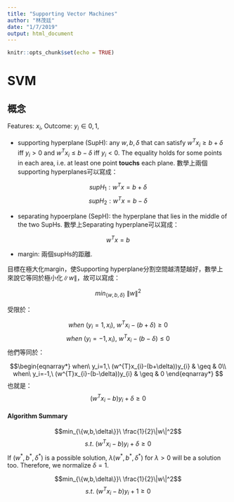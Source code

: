 ```yaml
---
title: "Supporting Vector Machines"
author: "林茂廷"
date: "1/7/2019"
output: html_document
---
```


```r
knitr::opts_chunk$set(echo = TRUE)
```

# SVM 

## 概念

Features: $x_i$, Outcome: $y_i\in {0,1}$, 

  * supporting hyperplane (SupH): any $w,b,\delta$ that can satisfy $w^Tx_i\geq b+\delta$ iff $y_i>0$ and $w^Tx_i\leq b-\delta$ iff $y_i<0$. The equality holds for some points in each area, i.e. at least one point **touchs** each plane. 數學上兩個supporting hyperplanes可以寫成：
  
  $$supH_1: w^Tx=b+\delta$$
  $$supH_2: w^Tx=b-\delta$$
  
  * separating hypoerplane (SepH): the hyperplane that lies in the middle of the two SupHs. 數學上Separating hyperplane可以寫成：
  
  $$w^Tx=b$$
  
  * margin: 兩個supHs的距離. 
  
目標在極大化margin，使Supporting hyperplane分割空間越清楚越好，數學上來說它等同於極小化$\|w\|$，故可以寫成：

$$min_{\{w,b,\delta\}}\ \|w\|^2$$

受限於：

$$when\ (y_i=1,x_i),\ w^Tx_i-(b+\delta)\geq 0$$
$$when\ (y_i=-1,x_i),\ w^Tx_i-(b-\delta)\leq 0$$
他們等同於：

$$\begin{eqnarray*}
when\ y_i=1,\ (w^{T}x_{i}-(b+\delta))y_{i} & \geq & 0\\
when\ y_i=-1,\ (w^{T}x_{i}-(b-\delta))y_{i} & \geq & 0
\end{eqnarray*}
$$
也就是：
$$(w^Tx_i-b)y_i+\delta \geq 0$$

#### Algorithm Summary

$$min_{\{w,b,\delta\}}\ \frac{1}{2}\|w\|^2$$
$$s.t.\ (w^Tx_i-b)y_i+\delta\geq 0$$
If $(w^*,b^*,\delta^*)$ is a possible solution, $\lambda (w^*,b^*,\delta^*)$ for $\lambda>0$ will be a solution too. Therefore, we normalize $\delta=1$.

$$min_{\{w,b,\delta\}}\ \frac{1}{2}\|w\|^2$$
$$s.t.\ (w^Tx_i-b)y_i+1\geq 0$$
